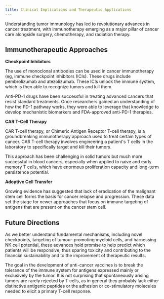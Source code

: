 ```yaml
---
title: Clinical Implications and Therapeutic Applications
---
```





Understanding tumor immunology has led to revolutionary advances in cancer treatment, with immunotherapy emerging as a major pillar of cancer care alongside surgery, chemotherapy, and radiation therapy.

## Immunotherapeutic Approaches

**Checkpoint Inhibitors**

The use of monoclonal antibodies can be used in cancer immunotherapy (eg, immune checkpoint inhibitors (ICIs). These drugs include pembrolizumab and atezolizumab. These ICIs unlock the immune system, which is then able to recognize tumors and kill them.

Anti-PD-1 drugs have been successful in treating advanced cancers that resist standard treatments. Once researchers gained an understanding of how the PD-1 pathway works, they were able to leverage that knowledge to develop mechanistic biomarkers and FDA-approved anti-PD-1 therapies.

**CAR T-Cell Therapy**

CAR T-cell therapy, or Chimeric Antigen Receptor T-cell therapy, is a groundbreaking immunotherapy approach used to treat certain types of cancer. CAR T-cell therapy involves engineering a patient's T cells in the laboratory to specifically target and kill their tumors.

This approach has been challenging in solid tumors but much more successful in blood cancers, especially when applied to naive and early memory T cells, which have enormous proliferation capacity and long-term persistence potential.

**Adoptive Cell Transfer**

Growing evidence has suggested that lack of eradication of the malignant stem cell forms the basis for cancer relapse and progression. These data set the stage for newer approaches that focus on immune targeting of antigens that are present on the cancer stem cell.

## Future Directions

As we better understand fundamental mechanisms, including novel checkpoints, targeting of tumour-promoting myeloid cells, and harnessing NK cell potential, these advances hold promise to help predict which patients will be responsive, thus sparing toxicity and contributing to the financial sustainability and to the improvement of therapeutic results.

The goal in the development of anti-cancer vaccines is to break the tolerance of the immune system for antigens expressed mainly or exclusively by the tumor. It is not surprising that spontaneously arising tumors are rarely rejected by T cells, as in general they probably lack either distinctive antigenic peptides or the adhesion or co-stimulatory molecules needed to elicit a primary T-cell response.
